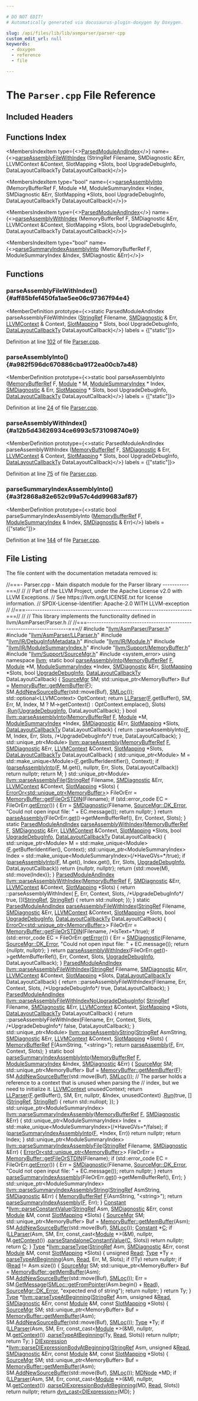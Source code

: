 ```yaml
---

# DO NOT EDIT!
# Automatically generated via docusaurus-plugin-doxygen by Doxygen.

slug: /api/files/lib/lib/asmparser/parser-cpp
custom_edit_url: null
keywords:
  - doxygen
  - reference
  - file

---
```





# The `Parser.cpp` File Reference

<DoxygenPage pluginConfig={pluginConfig}>



## Included Headers

<IncludesList>
<IncludesListItem
  filePath="llvm/AsmParser/Parser.h"
  permalink="/docs/api/files/include/include/llvm/include/llvm/asmparser/parser-h"
  isLocal="true" />
<IncludesListItem
  filePath="llvm/AsmParser/LLParser.h"
  permalink="/docs/api/files/include/include/llvm/include/llvm/asmparser/llparser-h"
  isLocal="true" />
<IncludesListItem
  filePath="llvm/IR/DebugInfoMetadata.h"
  permalink="/docs/api/files/include/include/llvm/include/llvm/ir/debuginfometadata-h"
  isLocal="true" />
<IncludesListItem
  filePath="llvm/IR/Module.h"
  permalink="/docs/api/files/include/include/llvm/include/llvm/ir/module-h"
  isLocal="true" />
<IncludesListItem
  filePath="llvm/IR/ModuleSummaryIndex.h"
  permalink="/docs/api/files/include/include/llvm/include/llvm/ir/modulesummaryindex-h"
  isLocal="true" />
<IncludesListItem
  filePath="llvm/Support/MemoryBuffer.h"
  permalink="/docs/api/files/include/include/llvm/include/llvm/support/memorybuffer-h"
  isLocal="true" />
<IncludesListItem
  filePath="llvm/Support/SourceMgr.h"
  permalink="/docs/api/files/include/include/llvm/include/llvm/support/sourcemgr-h"
  isLocal="true" />
<IncludesListItem
  filePath="system_error"
  permalink=""
  isLocal="false" />
</IncludesList>

## Functions Index

<MembersIndex>

<MembersIndexItem
  type={<><a href="/docs/api/structs/llvm/parsedmoduleandindex">ParsedModuleAndIndex</a></>}
  name={<><a href="#aff85bfef450fa1ae5ee06c97367f94e4">parseAssemblyFileWithIndex</a> (StringRef Filename, SMDiagnostic &amp;Err, LLVMContext &amp;Context, SlotMapping &#42;Slots, bool UpgradeDebugInfo, DataLayoutCallbackTy DataLayoutCallback)</>}>
</MembersIndexItem>

<MembersIndexItem
  type="bool"
  name={<><a href="#a982f596dc670886cba9172ea00cb7a48">parseAssemblyInto</a> (MemoryBufferRef F, Module &#42;M, ModuleSummaryIndex &#42;Index, SMDiagnostic &amp;Err, SlotMapping &#42;Slots, bool UpgradeDebugInfo, DataLayoutCallbackTy DataLayoutCallback)</>}>
</MembersIndexItem>

<MembersIndexItem
  type={<><a href="/docs/api/structs/llvm/parsedmoduleandindex">ParsedModuleAndIndex</a></>}
  name={<><a href="#a12b5d43626934ce6993c5731098740e9">parseAssemblyWithIndex</a> (MemoryBufferRef F, SMDiagnostic &amp;Err, LLVMContext &amp;Context, SlotMapping &#42;Slots, bool UpgradeDebugInfo, DataLayoutCallbackTy DataLayoutCallback)</>}>
</MembersIndexItem>

<MembersIndexItem
  type="bool"
  name={<><a href="#a3f2868a82e652c99a57c4dd99683af87">parseSummaryIndexAssemblyInto</a> (MemoryBufferRef F, ModuleSummaryIndex &amp;Index, SMDiagnostic &amp;Err)</>}>
</MembersIndexItem>

</MembersIndex>


<SectionDefinition>

## Functions

### parseAssemblyFileWithIndex() {#aff85bfef450fa1ae5ee06c97367f94e4}

<MemberDefinition
  prototype={<>static ParsedModuleAndIndex parseAssemblyFileWithIndex (<a href="/docs/api/classes/llvm/stringref">StringRef</a> Filename, <a href="/docs/api/classes/llvm/smdiagnostic">SMDiagnostic</a> &amp; Err, <a href="/docs/api/classes/llvm/llvmcontext">LLVMContext</a> &amp; Context, <a href="/docs/api/structs/llvm/slotmapping">SlotMapping</a> &#42; Slots, bool UpgradeDebugInfo, <a href="/docs/api/namespaces/llvm/#aa50ec5faa5aae091f99b0f840f58a379">DataLayoutCallbackTy</a> DataLayoutCallback)</>}
  labels = {["static"]}>

Definition at line <a href="#l00102">102</a> of file <a href="/docs/api/files/lib/lib/asmparser/parser-cpp">Parser.cpp</a>.
</MemberDefinition>

### parseAssemblyInto() {#a982f596dc670886cba9172ea00cb7a48}

<MemberDefinition
  prototype={<>static bool parseAssemblyInto (<a href="/docs/api/classes/llvm/memorybufferref">MemoryBufferRef</a> F, <a href="/docs/api/classes/llvm/module">Module</a> &#42; M, <a href="/docs/api/classes/llvm/modulesummaryindex">ModuleSummaryIndex</a> &#42; Index, <a href="/docs/api/classes/llvm/smdiagnostic">SMDiagnostic</a> &amp; Err, <a href="/docs/api/structs/llvm/slotmapping">SlotMapping</a> &#42; Slots, bool UpgradeDebugInfo, <a href="/docs/api/namespaces/llvm/#aa50ec5faa5aae091f99b0f840f58a379">DataLayoutCallbackTy</a> DataLayoutCallback)</>}
  labels = {["static"]}>

Definition at line <a href="#l00024">24</a> of file <a href="/docs/api/files/lib/lib/asmparser/parser-cpp">Parser.cpp</a>.
</MemberDefinition>

### parseAssemblyWithIndex() {#a12b5d43626934ce6993c5731098740e9}

<MemberDefinition
  prototype={<>static ParsedModuleAndIndex parseAssemblyWithIndex (<a href="/docs/api/classes/llvm/memorybufferref">MemoryBufferRef</a> F, <a href="/docs/api/classes/llvm/smdiagnostic">SMDiagnostic</a> &amp; Err, <a href="/docs/api/classes/llvm/llvmcontext">LLVMContext</a> &amp; Context, <a href="/docs/api/structs/llvm/slotmapping">SlotMapping</a> &#42; Slots, bool UpgradeDebugInfo, <a href="/docs/api/namespaces/llvm/#aa50ec5faa5aae091f99b0f840f58a379">DataLayoutCallbackTy</a> DataLayoutCallback)</>}
  labels = {["static"]}>

Definition at line <a href="#l00075">75</a> of file <a href="/docs/api/files/lib/lib/asmparser/parser-cpp">Parser.cpp</a>.
</MemberDefinition>

### parseSummaryIndexAssemblyInto() {#a3f2868a82e652c99a57c4dd99683af87}

<MemberDefinition
  prototype={<>static bool parseSummaryIndexAssemblyInto (<a href="/docs/api/classes/llvm/memorybufferref">MemoryBufferRef</a> F, <a href="/docs/api/classes/llvm/modulesummaryindex">ModuleSummaryIndex</a> &amp; Index, <a href="/docs/api/classes/llvm/smdiagnostic">SMDiagnostic</a> &amp; Err)</>}
  labels = {["static"]}>

Definition at line <a href="#l00144">144</a> of file <a href="/docs/api/files/lib/lib/asmparser/parser-cpp">Parser.cpp</a>.
</MemberDefinition>

</SectionDefinition>

## File Listing

The file content with the documentation metadata removed is:

<ProgramListing>

<Link id="l00001" /><CodeLine lineNumber="1"><Highlight kind="comment">//===- Parser.cpp - Main dispatch module for the Parser library -----------===//</Highlight><Highlight kind="normal"></Highlight></CodeLine>
<Link id="l00002" /><CodeLine lineNumber="2"><Highlight kind="normal"></Highlight><Highlight kind="comment">//</Highlight><Highlight kind="normal"></Highlight></CodeLine>
<Link id="l00003" /><CodeLine lineNumber="3"><Highlight kind="normal"></Highlight><Highlight kind="comment">// Part of the LLVM Project, under the Apache License v2.0 with LLVM Exceptions.</Highlight><Highlight kind="normal"></Highlight></CodeLine>
<Link id="l00004" /><CodeLine lineNumber="4"><Highlight kind="normal"></Highlight><Highlight kind="comment">// See https://llvm.org/LICENSE.txt for license information.</Highlight><Highlight kind="normal"></Highlight></CodeLine>
<Link id="l00005" /><CodeLine lineNumber="5"><Highlight kind="normal"></Highlight><Highlight kind="comment">// SPDX-License-Identifier: Apache-2.0 WITH LLVM-exception</Highlight><Highlight kind="normal"></Highlight></CodeLine>
<Link id="l00006" /><CodeLine lineNumber="6"><Highlight kind="normal"></Highlight><Highlight kind="comment">//</Highlight><Highlight kind="normal"></Highlight></CodeLine>
<Link id="l00007" /><CodeLine lineNumber="7"><Highlight kind="normal"></Highlight><Highlight kind="comment">//===----------------------------------------------------------------------===//</Highlight><Highlight kind="normal"></Highlight></CodeLine>
<Link id="l00008" /><CodeLine lineNumber="8"><Highlight kind="normal"></Highlight><Highlight kind="comment">//</Highlight><Highlight kind="normal"></Highlight></CodeLine>
<Link id="l00009" /><CodeLine lineNumber="9"><Highlight kind="normal"></Highlight><Highlight kind="comment">// This library implements the functionality defined in llvm/AsmParser/Parser.h</Highlight><Highlight kind="normal"></Highlight></CodeLine>
<Link id="l00010" /><CodeLine lineNumber="10"><Highlight kind="normal"></Highlight><Highlight kind="comment">//</Highlight><Highlight kind="normal"></Highlight></CodeLine>
<Link id="l00011" /><CodeLine lineNumber="11"><Highlight kind="normal"></Highlight><Highlight kind="comment">//===----------------------------------------------------------------------===//</Highlight><Highlight kind="normal"></Highlight></CodeLine>
<Link id="l00012" /><CodeLine lineNumber="12"><Highlight kind="normal"></Highlight></CodeLine>
<Link id="l00013" /><CodeLine lineNumber="13"><Highlight kind="normal"></Highlight><Highlight kind="preprocessor">#include &quot;<a href="/docs/api/files/include/include/llvm/include/llvm/asmparser/parser-h">llvm/AsmParser/Parser.h</a>&quot;</Highlight><Highlight kind="normal"></Highlight></CodeLine>
<Link id="l00014" /><CodeLine lineNumber="14"><Highlight kind="normal"></Highlight><Highlight kind="preprocessor">#include &quot;<a href="/docs/api/files/include/include/llvm/include/llvm/asmparser/llparser-h">llvm/AsmParser/LLParser.h</a>&quot;</Highlight><Highlight kind="normal"></Highlight></CodeLine>
<Link id="l00015" /><CodeLine lineNumber="15"><Highlight kind="normal"></Highlight><Highlight kind="preprocessor">#include &quot;<a href="/docs/api/files/include/include/llvm/include/llvm/ir/debuginfometadata-h">llvm/IR/DebugInfoMetadata.h</a>&quot;</Highlight><Highlight kind="normal"></Highlight></CodeLine>
<Link id="l00016" /><CodeLine lineNumber="16"><Highlight kind="normal"></Highlight><Highlight kind="preprocessor">#include &quot;<a href="/docs/api/files/include/include/llvm/include/llvm/ir/module-h">llvm/IR/Module.h</a>&quot;</Highlight><Highlight kind="normal"></Highlight></CodeLine>
<Link id="l00017" /><CodeLine lineNumber="17"><Highlight kind="normal"></Highlight><Highlight kind="preprocessor">#include &quot;<a href="/docs/api/files/include/include/llvm/include/llvm/ir/modulesummaryindex-h">llvm/IR/ModuleSummaryIndex.h</a>&quot;</Highlight><Highlight kind="normal"></Highlight></CodeLine>
<Link id="l00018" /><CodeLine lineNumber="18"><Highlight kind="normal"></Highlight><Highlight kind="preprocessor">#include &quot;<a href="/docs/api/files/include/include/llvm/include/llvm/support/memorybuffer-h">llvm/Support/MemoryBuffer.h</a>&quot;</Highlight><Highlight kind="normal"></Highlight></CodeLine>
<Link id="l00019" /><CodeLine lineNumber="19"><Highlight kind="normal"></Highlight><Highlight kind="preprocessor">#include &quot;<a href="/docs/api/files/include/include/llvm/include/llvm/support/sourcemgr-h">llvm/Support/SourceMgr.h</a>&quot;</Highlight><Highlight kind="normal"></Highlight></CodeLine>
<Link id="l00020" /><CodeLine lineNumber="20"><Highlight kind="normal"></Highlight><Highlight kind="preprocessor">#include &lt;system&#95;error&gt;</Highlight><Highlight kind="normal"></Highlight></CodeLine>
<Link id="l00021" /><CodeLine lineNumber="21"><Highlight kind="normal"></Highlight></CodeLine>
<Link id="l00022" /><CodeLine lineNumber="22"><Highlight kind="normal"></Highlight><Highlight kind="keyword">using namespace </Highlight><Highlight kind="normal"><a href="/docs/api/namespaces/llvm">llvm</a>;</Highlight></CodeLine>
<Link id="l00023" /><CodeLine lineNumber="23"><Highlight kind="normal"></Highlight></CodeLine>
<Link id="l00024" /><CodeLine lineNumber="24" lineLink="#a982f596dc670886cba9172ea00cb7a48"><Highlight kind="normal"></Highlight><Highlight kind="keyword">static</Highlight><Highlight kind="normal"> </Highlight><Highlight kind="keywordtype">bool</Highlight><Highlight kind="normal"> <a href="/docs/api/namespaces/llvm/#ab372f737009f5f2e40d28dbc9066313e">parseAssemblyInto</a>(<a href="/docs/api/classes/llvm/memorybufferref">MemoryBufferRef</a> <a href="/docs/api/files/lib/lib/support/md5-cpp/#a96d73bbd7af15cb1fc38c3f4a3bd82e9">F</a>, <a href="/docs/api/classes/llvm/module">Module</a> &#42;M,</Highlight></CodeLine>
<Link id="l00025" /><CodeLine lineNumber="25"><Highlight kind="normal">                              <a href="/docs/api/classes/llvm/modulesummaryindex">ModuleSummaryIndex</a> &#42;Index, <a href="/docs/api/classes/llvm/smdiagnostic">SMDiagnostic</a> &amp;Err,</Highlight></CodeLine>
<Link id="l00026" /><CodeLine lineNumber="26"><Highlight kind="normal">                              <a href="/docs/api/structs/llvm/slotmapping">SlotMapping</a> &#42;Slots, </Highlight><Highlight kind="keywordtype">bool</Highlight><Highlight kind="normal"> <a href="/docs/api/namespaces/llvm/#ad3c29183c5faa7f5a352807af8aca268">UpgradeDebugInfo</a>,</Highlight></CodeLine>
<Link id="l00027" /><CodeLine lineNumber="27"><Highlight kind="normal">                              <a href="/docs/api/namespaces/llvm/#aa50ec5faa5aae091f99b0f840f58a379">DataLayoutCallbackTy</a> DataLayoutCallback) &#123;</Highlight></CodeLine>
<Link id="l00028" /><CodeLine lineNumber="28"><Highlight kind="normal">  <a href="/docs/api/classes/llvm/sourcemgr">SourceMgr</a> SM;</Highlight></CodeLine>
<Link id="l00029" /><CodeLine lineNumber="29"><Highlight kind="normal">  std::unique&#95;ptr&lt;MemoryBuffer&gt; Buf = <a href="/docs/api/classes/llvm/memorybuffer/#a0f68098734d6d3b451aacf5b38a67131">MemoryBuffer::getMemBuffer</a>(<a href="/docs/api/files/lib/lib/support/md5-cpp/#a96d73bbd7af15cb1fc38c3f4a3bd82e9">F</a>);</Highlight></CodeLine>
<Link id="l00030" /><CodeLine lineNumber="30"><Highlight kind="normal">  SM.<a href="/docs/api/classes/llvm/sourcemgr/#afe70aa1105a855036bdeb6426cac27db">AddNewSourceBuffer</a>(std::move(Buf), <a href="/docs/api/classes/llvm/smloc">SMLoc</a>());</Highlight></CodeLine>
<Link id="l00031" /><CodeLine lineNumber="31"><Highlight kind="normal"></Highlight></CodeLine>
<Link id="l00032" /><CodeLine lineNumber="32"><Highlight kind="normal">  std::optional&lt;LLVMContext&gt; OptContext;</Highlight></CodeLine>
<Link id="l00033" /><CodeLine lineNumber="33"><Highlight kind="normal">  </Highlight><Highlight kind="keywordflow">return</Highlight><Highlight kind="normal"> <a href="/docs/api/classes/llvm/llparser">LLParser</a>(<a href="/docs/api/files/lib/lib/support/md5-cpp/#a96d73bbd7af15cb1fc38c3f4a3bd82e9">F</a>.getBuffer(), SM, Err, M, Index,</Highlight></CodeLine>
<Link id="l00034" /><CodeLine lineNumber="34"><Highlight kind="normal">                  M ? M-&gt;getContext() : OptContext.emplace(), Slots)</Highlight></CodeLine>
<Link id="l00035" /><CodeLine lineNumber="35"><Highlight kind="normal">      .<a href="/docs/api/classes/llvm/llparser/#aeabb9a69009bc6019e909b931db71937">Run</a>(<a href="/docs/api/namespaces/llvm/#ad3c29183c5faa7f5a352807af8aca268">UpgradeDebugInfo</a>, DataLayoutCallback);</Highlight></CodeLine>
<Link id="l00036" /><CodeLine lineNumber="36"><Highlight kind="normal">&#125;</Highlight></CodeLine>
<Link id="l00037" /><CodeLine lineNumber="37"><Highlight kind="normal"></Highlight></CodeLine>
<Link id="l00038" /><CodeLine lineNumber="38" lineLink="/docs/api/namespaces/llvm/#ab372f737009f5f2e40d28dbc9066313e"><Highlight kind="normal"></Highlight><Highlight kind="keywordtype">bool</Highlight><Highlight kind="normal"> <a href="/docs/api/namespaces/llvm/#ab372f737009f5f2e40d28dbc9066313e">llvm::parseAssemblyInto</a>(<a href="/docs/api/classes/llvm/memorybufferref">MemoryBufferRef</a> <a href="/docs/api/files/lib/lib/support/md5-cpp/#a96d73bbd7af15cb1fc38c3f4a3bd82e9">F</a>, <a href="/docs/api/classes/llvm/module">Module</a> &#42;M,</Highlight></CodeLine>
<Link id="l00039" /><CodeLine lineNumber="39"><Highlight kind="normal">                             <a href="/docs/api/classes/llvm/modulesummaryindex">ModuleSummaryIndex</a> &#42;Index, <a href="/docs/api/classes/llvm/smdiagnostic">SMDiagnostic</a> &amp;Err,</Highlight></CodeLine>
<Link id="l00040" /><CodeLine lineNumber="40"><Highlight kind="normal">                             <a href="/docs/api/structs/llvm/slotmapping">SlotMapping</a> &#42;Slots,</Highlight></CodeLine>
<Link id="l00041" /><CodeLine lineNumber="41"><Highlight kind="normal">                             <a href="/docs/api/namespaces/llvm/#aa50ec5faa5aae091f99b0f840f58a379">DataLayoutCallbackTy</a> DataLayoutCallback) &#123;</Highlight></CodeLine>
<Link id="l00042" /><CodeLine lineNumber="42"><Highlight kind="normal">  return ::parseAssemblyInto(<a href="/docs/api/files/lib/lib/support/md5-cpp/#a96d73bbd7af15cb1fc38c3f4a3bd82e9">F</a>, M, Index, Err, Slots,</Highlight></CodeLine>
<Link id="l00043" /><CodeLine lineNumber="43"><Highlight kind="normal">                             </Highlight><Highlight kind="comment">/&#42;UpgradeDebugInfo&#42;/</Highlight><Highlight kind="normal"> </Highlight><Highlight kind="keyword">true</Highlight><Highlight kind="normal">, DataLayoutCallback);</Highlight></CodeLine>
<Link id="l00044" /><CodeLine lineNumber="44"><Highlight kind="normal">&#125;</Highlight></CodeLine>
<Link id="l00045" /><CodeLine lineNumber="45"><Highlight kind="normal"></Highlight></CodeLine>
<Link id="l00046" /><CodeLine lineNumber="46"><Highlight kind="normal">std::unique&#95;ptr&lt;Module&gt;</Highlight></CodeLine>
<Link id="l00047" /><CodeLine lineNumber="47" lineLink="/docs/api/namespaces/llvm/#aacd73143fc1dac7545bf6cfc42ffe112"><Highlight kind="normal"><a href="/docs/api/namespaces/llvm/#aacd73143fc1dac7545bf6cfc42ffe112">llvm::parseAssembly</a>(<a href="/docs/api/classes/llvm/memorybufferref">MemoryBufferRef</a> <a href="/docs/api/files/lib/lib/support/md5-cpp/#a96d73bbd7af15cb1fc38c3f4a3bd82e9">F</a>, <a href="/docs/api/classes/llvm/smdiagnostic">SMDiagnostic</a> &amp;Err, <a href="/docs/api/classes/llvm/llvmcontext">LLVMContext</a> &amp;Context,</Highlight></CodeLine>
<Link id="l00048" /><CodeLine lineNumber="48"><Highlight kind="normal">                    <a href="/docs/api/structs/llvm/slotmapping">SlotMapping</a> &#42;Slots,</Highlight></CodeLine>
<Link id="l00049" /><CodeLine lineNumber="49"><Highlight kind="normal">                    <a href="/docs/api/namespaces/llvm/#aa50ec5faa5aae091f99b0f840f58a379">DataLayoutCallbackTy</a> DataLayoutCallback) &#123;</Highlight></CodeLine>
<Link id="l00050" /><CodeLine lineNumber="50"><Highlight kind="normal">  std::unique&#95;ptr&lt;Module&gt; M =</Highlight></CodeLine>
<Link id="l00051" /><CodeLine lineNumber="51"><Highlight kind="normal">      std::make&#95;unique&lt;Module&gt;(<a href="/docs/api/files/lib/lib/support/md5-cpp/#a96d73bbd7af15cb1fc38c3f4a3bd82e9">F</a>.getBufferIdentifier(), Context);</Highlight></CodeLine>
<Link id="l00052" /><CodeLine lineNumber="52"><Highlight kind="normal"></Highlight></CodeLine>
<Link id="l00053" /><CodeLine lineNumber="53"><Highlight kind="normal">  </Highlight><Highlight kind="keywordflow">if</Highlight><Highlight kind="normal"> (<a href="/docs/api/namespaces/llvm/#ab372f737009f5f2e40d28dbc9066313e">parseAssemblyInto</a>(<a href="/docs/api/files/lib/lib/support/md5-cpp/#a96d73bbd7af15cb1fc38c3f4a3bd82e9">F</a>, M.get(), </Highlight><Highlight kind="keyword">nullptr</Highlight><Highlight kind="normal">, Err, Slots, DataLayoutCallback))</Highlight></CodeLine>
<Link id="l00054" /><CodeLine lineNumber="54"><Highlight kind="normal">    </Highlight><Highlight kind="keywordflow">return</Highlight><Highlight kind="normal"> </Highlight><Highlight kind="keyword">nullptr</Highlight><Highlight kind="normal">;</Highlight></CodeLine>
<Link id="l00055" /><CodeLine lineNumber="55"><Highlight kind="normal"></Highlight></CodeLine>
<Link id="l00056" /><CodeLine lineNumber="56"><Highlight kind="normal">  </Highlight><Highlight kind="keywordflow">return</Highlight><Highlight kind="normal"> M;</Highlight></CodeLine>
<Link id="l00057" /><CodeLine lineNumber="57"><Highlight kind="normal">&#125;</Highlight></CodeLine>
<Link id="l00058" /><CodeLine lineNumber="58"><Highlight kind="normal"></Highlight></CodeLine>
<Link id="l00059" /><CodeLine lineNumber="59" lineLink="/docs/api/namespaces/llvm/#ab9a2a0bea39c1731326a7e3504cba4da"><Highlight kind="normal">std::unique&#95;ptr&lt;Module&gt; <a href="/docs/api/namespaces/llvm/#ab9a2a0bea39c1731326a7e3504cba4da">llvm::parseAssemblyFile</a>(<a href="/docs/api/classes/llvm/stringref">StringRef</a> Filename,</Highlight></CodeLine>
<Link id="l00060" /><CodeLine lineNumber="60"><Highlight kind="normal">                                                <a href="/docs/api/classes/llvm/smdiagnostic">SMDiagnostic</a> &amp;Err,</Highlight></CodeLine>
<Link id="l00061" /><CodeLine lineNumber="61"><Highlight kind="normal">                                                <a href="/docs/api/classes/llvm/llvmcontext">LLVMContext</a> &amp;Context,</Highlight></CodeLine>
<Link id="l00062" /><CodeLine lineNumber="62"><Highlight kind="normal">                                                <a href="/docs/api/structs/llvm/slotmapping">SlotMapping</a> &#42;Slots) &#123;</Highlight></CodeLine>
<Link id="l00063" /><CodeLine lineNumber="63"><Highlight kind="normal">  <a href="/docs/api/classes/llvm/erroror">ErrorOr&lt;std::unique&#95;ptr&lt;MemoryBuffer&gt;</a>&gt; FileOrErr =</Highlight></CodeLine>
<Link id="l00064" /><CodeLine lineNumber="64"><Highlight kind="normal">      <a href="/docs/api/classes/llvm/memorybuffer/#a9c54e2428ad0163441789c281ca42ee4">MemoryBuffer::getFileOrSTDIN</a>(Filename);</Highlight></CodeLine>
<Link id="l00065" /><CodeLine lineNumber="65"><Highlight kind="normal">  </Highlight><Highlight kind="keywordflow">if</Highlight><Highlight kind="normal"> (std::error&#95;code EC = FileOrErr.<a href="/docs/api/classes/llvm/erroror/#a8300c72908f1845c931951ed4b2a2375">getError</a>()) &#123;</Highlight></CodeLine>
<Link id="l00066" /><CodeLine lineNumber="66"><Highlight kind="normal">    Err = <a href="/docs/api/classes/llvm/smdiagnostic">SMDiagnostic</a>(Filename, <a href="/docs/api/classes/llvm/sourcemgr/#a346262ff27e71aff626fe6548ef8a777adaf658d40b0b4eb15c0350864c87c2b8">SourceMgr::DK&#95;Error</a>,</Highlight></CodeLine>
<Link id="l00067" /><CodeLine lineNumber="67"><Highlight kind="normal">                       </Highlight><Highlight kind="stringliteral">&quot;Could not open input file: &quot;</Highlight><Highlight kind="normal"> + EC.message());</Highlight></CodeLine>
<Link id="l00068" /><CodeLine lineNumber="68"><Highlight kind="normal">    </Highlight><Highlight kind="keywordflow">return</Highlight><Highlight kind="normal"> </Highlight><Highlight kind="keyword">nullptr</Highlight><Highlight kind="normal">;</Highlight></CodeLine>
<Link id="l00069" /><CodeLine lineNumber="69"><Highlight kind="normal">  &#125;</Highlight></CodeLine>
<Link id="l00070" /><CodeLine lineNumber="70"><Highlight kind="normal"></Highlight></CodeLine>
<Link id="l00071" /><CodeLine lineNumber="71"><Highlight kind="normal">  </Highlight><Highlight kind="keywordflow">return</Highlight><Highlight kind="normal"> <a href="/docs/api/namespaces/llvm/#aacd73143fc1dac7545bf6cfc42ffe112">parseAssembly</a>(FileOrErr.<a href="/docs/api/classes/llvm/erroror/#a7903f14c3b4fb5b4f9f9fa8b4ee0b4eb">get</a>()-&gt;getMemBufferRef(), Err, Context, Slots);</Highlight></CodeLine>
<Link id="l00072" /><CodeLine lineNumber="72"><Highlight kind="normal">&#125;</Highlight></CodeLine>
<Link id="l00073" /><CodeLine lineNumber="73"><Highlight kind="normal"></Highlight></CodeLine>
<Link id="l00074" /><CodeLine lineNumber="74"><Highlight kind="normal"></Highlight><Highlight kind="keyword">static</Highlight><Highlight kind="normal"> <a href="/docs/api/structs/llvm/parsedmoduleandindex">ParsedModuleAndIndex</a></Highlight></CodeLine>
<Link id="l00075" /><CodeLine lineNumber="75" lineLink="#a12b5d43626934ce6993c5731098740e9"><Highlight kind="normal"><a href="/docs/api/namespaces/llvm/#ab1041a5a70dd1b5246ecb39f46a70a2f">parseAssemblyWithIndex</a>(<a href="/docs/api/classes/llvm/memorybufferref">MemoryBufferRef</a> <a href="/docs/api/files/lib/lib/support/md5-cpp/#a96d73bbd7af15cb1fc38c3f4a3bd82e9">F</a>, <a href="/docs/api/classes/llvm/smdiagnostic">SMDiagnostic</a> &amp;Err,</Highlight></CodeLine>
<Link id="l00076" /><CodeLine lineNumber="76"><Highlight kind="normal">                       <a href="/docs/api/classes/llvm/llvmcontext">LLVMContext</a> &amp;Context, <a href="/docs/api/structs/llvm/slotmapping">SlotMapping</a> &#42;Slots,</Highlight></CodeLine>
<Link id="l00077" /><CodeLine lineNumber="77"><Highlight kind="normal">                       </Highlight><Highlight kind="keywordtype">bool</Highlight><Highlight kind="normal"> <a href="/docs/api/namespaces/llvm/#ad3c29183c5faa7f5a352807af8aca268">UpgradeDebugInfo</a>,</Highlight></CodeLine>
<Link id="l00078" /><CodeLine lineNumber="78"><Highlight kind="normal">                       <a href="/docs/api/namespaces/llvm/#aa50ec5faa5aae091f99b0f840f58a379">DataLayoutCallbackTy</a> DataLayoutCallback) &#123;</Highlight></CodeLine>
<Link id="l00079" /><CodeLine lineNumber="79"><Highlight kind="normal">  std::unique&#95;ptr&lt;Module&gt; M =</Highlight></CodeLine>
<Link id="l00080" /><CodeLine lineNumber="80"><Highlight kind="normal">      std::make&#95;unique&lt;Module&gt;(<a href="/docs/api/files/lib/lib/support/md5-cpp/#a96d73bbd7af15cb1fc38c3f4a3bd82e9">F</a>.getBufferIdentifier(), Context);</Highlight></CodeLine>
<Link id="l00081" /><CodeLine lineNumber="81"><Highlight kind="normal">  std::unique&#95;ptr&lt;ModuleSummaryIndex&gt; Index =</Highlight></CodeLine>
<Link id="l00082" /><CodeLine lineNumber="82"><Highlight kind="normal">      std::make&#95;unique&lt;ModuleSummaryIndex&gt;(</Highlight><Highlight kind="comment">/&#42;HaveGVs=&#42;/</Highlight><Highlight kind="keyword">true</Highlight><Highlight kind="normal">);</Highlight></CodeLine>
<Link id="l00083" /><CodeLine lineNumber="83"><Highlight kind="normal"></Highlight></CodeLine>
<Link id="l00084" /><CodeLine lineNumber="84"><Highlight kind="normal">  </Highlight><Highlight kind="keywordflow">if</Highlight><Highlight kind="normal"> (<a href="/docs/api/namespaces/llvm/#ab372f737009f5f2e40d28dbc9066313e">parseAssemblyInto</a>(<a href="/docs/api/files/lib/lib/support/md5-cpp/#a96d73bbd7af15cb1fc38c3f4a3bd82e9">F</a>, M.get(), Index.get(), Err, Slots, <a href="/docs/api/namespaces/llvm/#ad3c29183c5faa7f5a352807af8aca268">UpgradeDebugInfo</a>,</Highlight></CodeLine>
<Link id="l00085" /><CodeLine lineNumber="85"><Highlight kind="normal">                        DataLayoutCallback))</Highlight></CodeLine>
<Link id="l00086" /><CodeLine lineNumber="86"><Highlight kind="normal">    </Highlight><Highlight kind="keywordflow">return</Highlight><Highlight kind="normal"> &#123;</Highlight><Highlight kind="keyword">nullptr</Highlight><Highlight kind="normal">, </Highlight><Highlight kind="keyword">nullptr</Highlight><Highlight kind="normal">&#125;;</Highlight></CodeLine>
<Link id="l00087" /><CodeLine lineNumber="87"><Highlight kind="normal"></Highlight></CodeLine>
<Link id="l00088" /><CodeLine lineNumber="88"><Highlight kind="normal">  </Highlight><Highlight kind="keywordflow">return</Highlight><Highlight kind="normal"> &#123;std::move(M), std::move(Index)&#125;;</Highlight></CodeLine>
<Link id="l00089" /><CodeLine lineNumber="89"><Highlight kind="normal">&#125;</Highlight></CodeLine>
<Link id="l00090" /><CodeLine lineNumber="90"><Highlight kind="normal"></Highlight></CodeLine>
<Link id="l00091" /><CodeLine lineNumber="91" lineLink="/docs/api/namespaces/llvm/#ab1041a5a70dd1b5246ecb39f46a70a2f"><Highlight kind="normal"><a href="/docs/api/structs/llvm/parsedmoduleandindex">ParsedModuleAndIndex</a> <a href="/docs/api/namespaces/llvm/#ab1041a5a70dd1b5246ecb39f46a70a2f">llvm::parseAssemblyWithIndex</a>(<a href="/docs/api/classes/llvm/memorybufferref">MemoryBufferRef</a> <a href="/docs/api/files/lib/lib/support/md5-cpp/#a96d73bbd7af15cb1fc38c3f4a3bd82e9">F</a>,</Highlight></CodeLine>
<Link id="l00092" /><CodeLine lineNumber="92"><Highlight kind="normal">                                                  <a href="/docs/api/classes/llvm/smdiagnostic">SMDiagnostic</a> &amp;Err,</Highlight></CodeLine>
<Link id="l00093" /><CodeLine lineNumber="93"><Highlight kind="normal">                                                  <a href="/docs/api/classes/llvm/llvmcontext">LLVMContext</a> &amp;Context,</Highlight></CodeLine>
<Link id="l00094" /><CodeLine lineNumber="94"><Highlight kind="normal">                                                  <a href="/docs/api/structs/llvm/slotmapping">SlotMapping</a> &#42;Slots) &#123;</Highlight></CodeLine>
<Link id="l00095" /><CodeLine lineNumber="95"><Highlight kind="normal">  return ::parseAssemblyWithIndex(</Highlight></CodeLine>
<Link id="l00096" /><CodeLine lineNumber="96"><Highlight kind="normal">      <a href="/docs/api/files/lib/lib/support/md5-cpp/#a96d73bbd7af15cb1fc38c3f4a3bd82e9">F</a>, Err, Context, Slots,</Highlight></CodeLine>
<Link id="l00097" /><CodeLine lineNumber="97"><Highlight kind="normal">      </Highlight><Highlight kind="comment">/&#42;UpgradeDebugInfo&#42;/</Highlight><Highlight kind="normal"> </Highlight><Highlight kind="keyword">true</Highlight><Highlight kind="normal">,</Highlight></CodeLine>
<Link id="l00098" /><CodeLine lineNumber="98"><Highlight kind="normal">      &#91;&#93;(<a href="/docs/api/classes/llvm/stringref">StringRef</a>, <a href="/docs/api/classes/llvm/stringref">StringRef</a>) &#123; </Highlight><Highlight kind="keywordflow">return</Highlight><Highlight kind="normal"> std::nullopt; &#125;);</Highlight></CodeLine>
<Link id="l00099" /><CodeLine lineNumber="99"><Highlight kind="normal">&#125;</Highlight></CodeLine>
<Link id="l00100" /><CodeLine lineNumber="100"><Highlight kind="normal"></Highlight></CodeLine>
<Link id="l00101" /><CodeLine lineNumber="101"><Highlight kind="normal"></Highlight><Highlight kind="keyword">static</Highlight><Highlight kind="normal"> <a href="/docs/api/structs/llvm/parsedmoduleandindex">ParsedModuleAndIndex</a></Highlight></CodeLine>
<Link id="l00102" /><CodeLine lineNumber="102" lineLink="#aff85bfef450fa1ae5ee06c97367f94e4"><Highlight kind="normal"><a href="/docs/api/namespaces/llvm/#af25a236164a597a9e9ceb43a4f5cfd1b">parseAssemblyFileWithIndex</a>(<a href="/docs/api/classes/llvm/stringref">StringRef</a> Filename, <a href="/docs/api/classes/llvm/smdiagnostic">SMDiagnostic</a> &amp;Err,</Highlight></CodeLine>
<Link id="l00103" /><CodeLine lineNumber="103"><Highlight kind="normal">                           <a href="/docs/api/classes/llvm/llvmcontext">LLVMContext</a> &amp;Context, <a href="/docs/api/structs/llvm/slotmapping">SlotMapping</a> &#42;Slots,</Highlight></CodeLine>
<Link id="l00104" /><CodeLine lineNumber="104"><Highlight kind="normal">                           </Highlight><Highlight kind="keywordtype">bool</Highlight><Highlight kind="normal"> <a href="/docs/api/namespaces/llvm/#ad3c29183c5faa7f5a352807af8aca268">UpgradeDebugInfo</a>,</Highlight></CodeLine>
<Link id="l00105" /><CodeLine lineNumber="105"><Highlight kind="normal">                           <a href="/docs/api/namespaces/llvm/#aa50ec5faa5aae091f99b0f840f58a379">DataLayoutCallbackTy</a> DataLayoutCallback) &#123;</Highlight></CodeLine>
<Link id="l00106" /><CodeLine lineNumber="106"><Highlight kind="normal">  <a href="/docs/api/classes/llvm/erroror">ErrorOr&lt;std::unique&#95;ptr&lt;MemoryBuffer&gt;</a>&gt; FileOrErr =</Highlight></CodeLine>
<Link id="l00107" /><CodeLine lineNumber="107"><Highlight kind="normal">      <a href="/docs/api/classes/llvm/memorybuffer/#a9c54e2428ad0163441789c281ca42ee4">MemoryBuffer::getFileOrSTDIN</a>(Filename, </Highlight><Highlight kind="comment">/&#42;IsText=&#42;/</Highlight><Highlight kind="keyword">true</Highlight><Highlight kind="normal">);</Highlight></CodeLine>
<Link id="l00108" /><CodeLine lineNumber="108"><Highlight kind="normal">  </Highlight><Highlight kind="keywordflow">if</Highlight><Highlight kind="normal"> (std::error&#95;code EC = FileOrErr.<a href="/docs/api/classes/llvm/erroror/#a8300c72908f1845c931951ed4b2a2375">getError</a>()) &#123;</Highlight></CodeLine>
<Link id="l00109" /><CodeLine lineNumber="109"><Highlight kind="normal">    Err = <a href="/docs/api/classes/llvm/smdiagnostic">SMDiagnostic</a>(Filename, <a href="/docs/api/classes/llvm/sourcemgr/#a346262ff27e71aff626fe6548ef8a777adaf658d40b0b4eb15c0350864c87c2b8">SourceMgr::DK&#95;Error</a>,</Highlight></CodeLine>
<Link id="l00110" /><CodeLine lineNumber="110"><Highlight kind="normal">                       </Highlight><Highlight kind="stringliteral">&quot;Could not open input file: &quot;</Highlight><Highlight kind="normal"> + EC.message());</Highlight></CodeLine>
<Link id="l00111" /><CodeLine lineNumber="111"><Highlight kind="normal">    </Highlight><Highlight kind="keywordflow">return</Highlight><Highlight kind="normal"> &#123;</Highlight><Highlight kind="keyword">nullptr</Highlight><Highlight kind="normal">, </Highlight><Highlight kind="keyword">nullptr</Highlight><Highlight kind="normal">&#125;;</Highlight></CodeLine>
<Link id="l00112" /><CodeLine lineNumber="112"><Highlight kind="normal">  &#125;</Highlight></CodeLine>
<Link id="l00113" /><CodeLine lineNumber="113"><Highlight kind="normal"></Highlight></CodeLine>
<Link id="l00114" /><CodeLine lineNumber="114"><Highlight kind="normal">  </Highlight><Highlight kind="keywordflow">return</Highlight><Highlight kind="normal"> <a href="/docs/api/namespaces/llvm/#ab1041a5a70dd1b5246ecb39f46a70a2f">parseAssemblyWithIndex</a>(FileOrErr.<a href="/docs/api/classes/llvm/erroror/#a7903f14c3b4fb5b4f9f9fa8b4ee0b4eb">get</a>()-&gt;getMemBufferRef(), Err,</Highlight></CodeLine>
<Link id="l00115" /><CodeLine lineNumber="115"><Highlight kind="normal">                                Context, Slots, <a href="/docs/api/namespaces/llvm/#ad3c29183c5faa7f5a352807af8aca268">UpgradeDebugInfo</a>,</Highlight></CodeLine>
<Link id="l00116" /><CodeLine lineNumber="116"><Highlight kind="normal">                                DataLayoutCallback);</Highlight></CodeLine>
<Link id="l00117" /><CodeLine lineNumber="117"><Highlight kind="normal">&#125;</Highlight></CodeLine>
<Link id="l00118" /><CodeLine lineNumber="118"><Highlight kind="normal"></Highlight></CodeLine>
<Link id="l00119" /><CodeLine lineNumber="119"><Highlight kind="normal"><a href="/docs/api/structs/llvm/parsedmoduleandindex">ParsedModuleAndIndex</a></Highlight></CodeLine>
<Link id="l00120" /><CodeLine lineNumber="120" lineLink="/docs/api/namespaces/llvm/#af25a236164a597a9e9ceb43a4f5cfd1b"><Highlight kind="normal"><a href="/docs/api/namespaces/llvm/#af25a236164a597a9e9ceb43a4f5cfd1b">llvm::parseAssemblyFileWithIndex</a>(<a href="/docs/api/classes/llvm/stringref">StringRef</a> Filename, <a href="/docs/api/classes/llvm/smdiagnostic">SMDiagnostic</a> &amp;Err,</Highlight></CodeLine>
<Link id="l00121" /><CodeLine lineNumber="121"><Highlight kind="normal">                                 <a href="/docs/api/classes/llvm/llvmcontext">LLVMContext</a> &amp;Context, <a href="/docs/api/structs/llvm/slotmapping">SlotMapping</a> &#42;Slots,</Highlight></CodeLine>
<Link id="l00122" /><CodeLine lineNumber="122"><Highlight kind="normal">                                 <a href="/docs/api/namespaces/llvm/#aa50ec5faa5aae091f99b0f840f58a379">DataLayoutCallbackTy</a> DataLayoutCallback) &#123;</Highlight></CodeLine>
<Link id="l00123" /><CodeLine lineNumber="123"><Highlight kind="normal">  return ::parseAssemblyFileWithIndex(Filename, Err, Context, Slots,</Highlight></CodeLine>
<Link id="l00124" /><CodeLine lineNumber="124"><Highlight kind="normal">                                      </Highlight><Highlight kind="comment">/&#42;UpgradeDebugInfo&#42;/</Highlight><Highlight kind="normal"> </Highlight><Highlight kind="keyword">true</Highlight><Highlight kind="normal">,</Highlight></CodeLine>
<Link id="l00125" /><CodeLine lineNumber="125"><Highlight kind="normal">                                      DataLayoutCallback);</Highlight></CodeLine>
<Link id="l00126" /><CodeLine lineNumber="126"><Highlight kind="normal">&#125;</Highlight></CodeLine>
<Link id="l00127" /><CodeLine lineNumber="127"><Highlight kind="normal"></Highlight></CodeLine>
<Link id="l00128" /><CodeLine lineNumber="128" lineLink="/docs/api/namespaces/llvm/#a75d2ae4c1e49335253a2569d4dcd98ec"><Highlight kind="normal"><a href="/docs/api/structs/llvm/parsedmoduleandindex">ParsedModuleAndIndex</a> <a href="/docs/api/namespaces/llvm/#a75d2ae4c1e49335253a2569d4dcd98ec">llvm::parseAssemblyFileWithIndexNoUpgradeDebugInfo</a>(</Highlight></CodeLine>
<Link id="l00129" /><CodeLine lineNumber="129"><Highlight kind="normal">    <a href="/docs/api/classes/llvm/stringref">StringRef</a> Filename, <a href="/docs/api/classes/llvm/smdiagnostic">SMDiagnostic</a> &amp;Err, <a href="/docs/api/classes/llvm/llvmcontext">LLVMContext</a> &amp;Context,</Highlight></CodeLine>
<Link id="l00130" /><CodeLine lineNumber="130"><Highlight kind="normal">    <a href="/docs/api/structs/llvm/slotmapping">SlotMapping</a> &#42;Slots, <a href="/docs/api/namespaces/llvm/#aa50ec5faa5aae091f99b0f840f58a379">DataLayoutCallbackTy</a> DataLayoutCallback) &#123;</Highlight></CodeLine>
<Link id="l00131" /><CodeLine lineNumber="131"><Highlight kind="normal">  return ::parseAssemblyFileWithIndex(Filename, Err, Context, Slots,</Highlight></CodeLine>
<Link id="l00132" /><CodeLine lineNumber="132"><Highlight kind="normal">                                      </Highlight><Highlight kind="comment">/&#42;UpgradeDebugInfo&#42;/</Highlight><Highlight kind="normal"> </Highlight><Highlight kind="keyword">false</Highlight><Highlight kind="normal">,</Highlight></CodeLine>
<Link id="l00133" /><CodeLine lineNumber="133"><Highlight kind="normal">                                      DataLayoutCallback);</Highlight></CodeLine>
<Link id="l00134" /><CodeLine lineNumber="134"><Highlight kind="normal">&#125;</Highlight></CodeLine>
<Link id="l00135" /><CodeLine lineNumber="135"><Highlight kind="normal"></Highlight></CodeLine>
<Link id="l00136" /><CodeLine lineNumber="136" lineLink="/docs/api/namespaces/llvm/#a3530097f4163a76e874c50ef0b9b99d1"><Highlight kind="normal">std::unique&#95;ptr&lt;Module&gt; <a href="/docs/api/namespaces/llvm/#a3530097f4163a76e874c50ef0b9b99d1">llvm::parseAssemblyString</a>(<a href="/docs/api/classes/llvm/stringref">StringRef</a> AsmString,</Highlight></CodeLine>
<Link id="l00137" /><CodeLine lineNumber="137"><Highlight kind="normal">                                                  <a href="/docs/api/classes/llvm/smdiagnostic">SMDiagnostic</a> &amp;Err,</Highlight></CodeLine>
<Link id="l00138" /><CodeLine lineNumber="138"><Highlight kind="normal">                                                  <a href="/docs/api/classes/llvm/llvmcontext">LLVMContext</a> &amp;Context,</Highlight></CodeLine>
<Link id="l00139" /><CodeLine lineNumber="139"><Highlight kind="normal">                                                  <a href="/docs/api/structs/llvm/slotmapping">SlotMapping</a> &#42;Slots) &#123;</Highlight></CodeLine>
<Link id="l00140" /><CodeLine lineNumber="140"><Highlight kind="normal">  <a href="/docs/api/classes/llvm/memorybufferref">MemoryBufferRef</a> <a href="/docs/api/files/lib/lib/support/md5-cpp/#a96d73bbd7af15cb1fc38c3f4a3bd82e9">F</a>(AsmString, </Highlight><Highlight kind="stringliteral">&quot;&lt;string&gt;&quot;</Highlight><Highlight kind="normal">);</Highlight></CodeLine>
<Link id="l00141" /><CodeLine lineNumber="141"><Highlight kind="normal">  </Highlight><Highlight kind="keywordflow">return</Highlight><Highlight kind="normal"> <a href="/docs/api/namespaces/llvm/#aacd73143fc1dac7545bf6cfc42ffe112">parseAssembly</a>(<a href="/docs/api/files/lib/lib/support/md5-cpp/#a96d73bbd7af15cb1fc38c3f4a3bd82e9">F</a>, Err, Context, Slots);</Highlight></CodeLine>
<Link id="l00142" /><CodeLine lineNumber="142"><Highlight kind="normal">&#125;</Highlight></CodeLine>
<Link id="l00143" /><CodeLine lineNumber="143"><Highlight kind="normal"></Highlight></CodeLine>
<Link id="l00144" /><CodeLine lineNumber="144" lineLink="#a3f2868a82e652c99a57c4dd99683af87"><Highlight kind="normal"></Highlight><Highlight kind="keyword">static</Highlight><Highlight kind="normal"> </Highlight><Highlight kind="keywordtype">bool</Highlight><Highlight kind="normal"> <a href="#a3f2868a82e652c99a57c4dd99683af87">parseSummaryIndexAssemblyInto</a>(<a href="/docs/api/classes/llvm/memorybufferref">MemoryBufferRef</a> <a href="/docs/api/files/lib/lib/support/md5-cpp/#a96d73bbd7af15cb1fc38c3f4a3bd82e9">F</a>,</Highlight></CodeLine>
<Link id="l00145" /><CodeLine lineNumber="145"><Highlight kind="normal">                                          <a href="/docs/api/classes/llvm/modulesummaryindex">ModuleSummaryIndex</a> &amp;Index,</Highlight></CodeLine>
<Link id="l00146" /><CodeLine lineNumber="146"><Highlight kind="normal">                                          <a href="/docs/api/classes/llvm/smdiagnostic">SMDiagnostic</a> &amp;Err) &#123;</Highlight></CodeLine>
<Link id="l00147" /><CodeLine lineNumber="147"><Highlight kind="normal">  <a href="/docs/api/classes/llvm/sourcemgr">SourceMgr</a> SM;</Highlight></CodeLine>
<Link id="l00148" /><CodeLine lineNumber="148"><Highlight kind="normal">  std::unique&#95;ptr&lt;MemoryBuffer&gt; Buf = <a href="/docs/api/classes/llvm/memorybuffer/#a0f68098734d6d3b451aacf5b38a67131">MemoryBuffer::getMemBuffer</a>(<a href="/docs/api/files/lib/lib/support/md5-cpp/#a96d73bbd7af15cb1fc38c3f4a3bd82e9">F</a>);</Highlight></CodeLine>
<Link id="l00149" /><CodeLine lineNumber="149"><Highlight kind="normal">  SM.<a href="/docs/api/classes/llvm/sourcemgr/#afe70aa1105a855036bdeb6426cac27db">AddNewSourceBuffer</a>(std::move(Buf), <a href="/docs/api/classes/llvm/smloc">SMLoc</a>());</Highlight></CodeLine>
<Link id="l00150" /><CodeLine lineNumber="150"><Highlight kind="normal"></Highlight></CodeLine>
<Link id="l00151" /><CodeLine lineNumber="151"><Highlight kind="normal">  </Highlight><Highlight kind="comment">// The parser holds a reference to a context that is unused when parsing the</Highlight><Highlight kind="normal"></Highlight></CodeLine>
<Link id="l00152" /><CodeLine lineNumber="152"><Highlight kind="normal">  </Highlight><Highlight kind="comment">// index, but we need to initialize it.</Highlight><Highlight kind="normal"></Highlight></CodeLine>
<Link id="l00153" /><CodeLine lineNumber="153"><Highlight kind="normal">  <a href="/docs/api/classes/llvm/llvmcontext">LLVMContext</a> unusedContext;</Highlight></CodeLine>
<Link id="l00154" /><CodeLine lineNumber="154"><Highlight kind="normal">  </Highlight><Highlight kind="keywordflow">return</Highlight><Highlight kind="normal"> <a href="/docs/api/classes/llvm/llparser">LLParser</a>(<a href="/docs/api/files/lib/lib/support/md5-cpp/#a96d73bbd7af15cb1fc38c3f4a3bd82e9">F</a>.getBuffer(), SM, Err, </Highlight><Highlight kind="keyword">nullptr</Highlight><Highlight kind="normal">, &amp;Index, unusedContext)</Highlight></CodeLine>
<Link id="l00155" /><CodeLine lineNumber="155"><Highlight kind="normal">      .<a href="/docs/api/classes/llvm/llparser/#aeabb9a69009bc6019e909b931db71937">Run</a>(</Highlight><Highlight kind="keyword">true</Highlight><Highlight kind="normal">, &#91;&#93;(<a href="/docs/api/classes/llvm/stringref">StringRef</a>, <a href="/docs/api/classes/llvm/stringref">StringRef</a>) &#123; </Highlight><Highlight kind="keywordflow">return</Highlight><Highlight kind="normal"> std::nullopt; &#125;);</Highlight></CodeLine>
<Link id="l00156" /><CodeLine lineNumber="156"><Highlight kind="normal">&#125;</Highlight></CodeLine>
<Link id="l00157" /><CodeLine lineNumber="157"><Highlight kind="normal"></Highlight></CodeLine>
<Link id="l00158" /><CodeLine lineNumber="158"><Highlight kind="normal">std::unique&#95;ptr&lt;ModuleSummaryIndex&gt;</Highlight></CodeLine>
<Link id="l00159" /><CodeLine lineNumber="159" lineLink="/docs/api/namespaces/llvm/#af36afc49ebf4c466393ee9e5bff963e8"><Highlight kind="normal"><a href="/docs/api/namespaces/llvm/#af36afc49ebf4c466393ee9e5bff963e8">llvm::parseSummaryIndexAssembly</a>(<a href="/docs/api/classes/llvm/memorybufferref">MemoryBufferRef</a> <a href="/docs/api/files/lib/lib/support/md5-cpp/#a96d73bbd7af15cb1fc38c3f4a3bd82e9">F</a>, <a href="/docs/api/classes/llvm/smdiagnostic">SMDiagnostic</a> &amp;Err) &#123;</Highlight></CodeLine>
<Link id="l00160" /><CodeLine lineNumber="160"><Highlight kind="normal">  std::unique&#95;ptr&lt;ModuleSummaryIndex&gt; Index =</Highlight></CodeLine>
<Link id="l00161" /><CodeLine lineNumber="161"><Highlight kind="normal">      std::make&#95;unique&lt;ModuleSummaryIndex&gt;(</Highlight><Highlight kind="comment">/&#42;HaveGVs=&#42;/</Highlight><Highlight kind="keyword">false</Highlight><Highlight kind="normal">);</Highlight></CodeLine>
<Link id="l00162" /><CodeLine lineNumber="162"><Highlight kind="normal"></Highlight></CodeLine>
<Link id="l00163" /><CodeLine lineNumber="163"><Highlight kind="normal">  </Highlight><Highlight kind="keywordflow">if</Highlight><Highlight kind="normal"> (<a href="#a3f2868a82e652c99a57c4dd99683af87">parseSummaryIndexAssemblyInto</a>(<a href="/docs/api/files/lib/lib/support/md5-cpp/#a96d73bbd7af15cb1fc38c3f4a3bd82e9">F</a>, &#42;Index, Err))</Highlight></CodeLine>
<Link id="l00164" /><CodeLine lineNumber="164"><Highlight kind="normal">    </Highlight><Highlight kind="keywordflow">return</Highlight><Highlight kind="normal"> </Highlight><Highlight kind="keyword">nullptr</Highlight><Highlight kind="normal">;</Highlight></CodeLine>
<Link id="l00165" /><CodeLine lineNumber="165"><Highlight kind="normal"></Highlight></CodeLine>
<Link id="l00166" /><CodeLine lineNumber="166"><Highlight kind="normal">  </Highlight><Highlight kind="keywordflow">return</Highlight><Highlight kind="normal"> Index;</Highlight></CodeLine>
<Link id="l00167" /><CodeLine lineNumber="167"><Highlight kind="normal">&#125;</Highlight></CodeLine>
<Link id="l00168" /><CodeLine lineNumber="168"><Highlight kind="normal"></Highlight></CodeLine>
<Link id="l00169" /><CodeLine lineNumber="169"><Highlight kind="normal">std::unique&#95;ptr&lt;ModuleSummaryIndex&gt;</Highlight></CodeLine>
<Link id="l00170" /><CodeLine lineNumber="170" lineLink="/docs/api/namespaces/llvm/#a65a056610f168d74a85291f1c00c6d7a"><Highlight kind="normal"><a href="/docs/api/namespaces/llvm/#a65a056610f168d74a85291f1c00c6d7a">llvm::parseSummaryIndexAssemblyFile</a>(<a href="/docs/api/classes/llvm/stringref">StringRef</a> Filename, <a href="/docs/api/classes/llvm/smdiagnostic">SMDiagnostic</a> &amp;Err) &#123;</Highlight></CodeLine>
<Link id="l00171" /><CodeLine lineNumber="171"><Highlight kind="normal">  <a href="/docs/api/classes/llvm/erroror">ErrorOr&lt;std::unique&#95;ptr&lt;MemoryBuffer&gt;</a>&gt; FileOrErr =</Highlight></CodeLine>
<Link id="l00172" /><CodeLine lineNumber="172"><Highlight kind="normal">      <a href="/docs/api/classes/llvm/memorybuffer/#a9c54e2428ad0163441789c281ca42ee4">MemoryBuffer::getFileOrSTDIN</a>(Filename);</Highlight></CodeLine>
<Link id="l00173" /><CodeLine lineNumber="173"><Highlight kind="normal">  </Highlight><Highlight kind="keywordflow">if</Highlight><Highlight kind="normal"> (std::error&#95;code EC = FileOrErr.<a href="/docs/api/classes/llvm/erroror/#a8300c72908f1845c931951ed4b2a2375">getError</a>()) &#123;</Highlight></CodeLine>
<Link id="l00174" /><CodeLine lineNumber="174"><Highlight kind="normal">    Err = <a href="/docs/api/classes/llvm/smdiagnostic">SMDiagnostic</a>(Filename, <a href="/docs/api/classes/llvm/sourcemgr/#a346262ff27e71aff626fe6548ef8a777adaf658d40b0b4eb15c0350864c87c2b8">SourceMgr::DK&#95;Error</a>,</Highlight></CodeLine>
<Link id="l00175" /><CodeLine lineNumber="175"><Highlight kind="normal">                       </Highlight><Highlight kind="stringliteral">&quot;Could not open input file: &quot;</Highlight><Highlight kind="normal"> + EC.message());</Highlight></CodeLine>
<Link id="l00176" /><CodeLine lineNumber="176"><Highlight kind="normal">    </Highlight><Highlight kind="keywordflow">return</Highlight><Highlight kind="normal"> </Highlight><Highlight kind="keyword">nullptr</Highlight><Highlight kind="normal">;</Highlight></CodeLine>
<Link id="l00177" /><CodeLine lineNumber="177"><Highlight kind="normal">  &#125;</Highlight></CodeLine>
<Link id="l00178" /><CodeLine lineNumber="178"><Highlight kind="normal"></Highlight></CodeLine>
<Link id="l00179" /><CodeLine lineNumber="179"><Highlight kind="normal">  </Highlight><Highlight kind="keywordflow">return</Highlight><Highlight kind="normal"> <a href="/docs/api/namespaces/llvm/#af36afc49ebf4c466393ee9e5bff963e8">parseSummaryIndexAssembly</a>(FileOrErr.<a href="/docs/api/classes/llvm/erroror/#a7903f14c3b4fb5b4f9f9fa8b4ee0b4eb">get</a>()-&gt;getMemBufferRef(), Err);</Highlight></CodeLine>
<Link id="l00180" /><CodeLine lineNumber="180"><Highlight kind="normal">&#125;</Highlight></CodeLine>
<Link id="l00181" /><CodeLine lineNumber="181"><Highlight kind="normal"></Highlight></CodeLine>
<Link id="l00182" /><CodeLine lineNumber="182"><Highlight kind="normal">std::unique&#95;ptr&lt;ModuleSummaryIndex&gt;</Highlight></CodeLine>
<Link id="l00183" /><CodeLine lineNumber="183" lineLink="/docs/api/namespaces/llvm/#a103517ee02e50f95cc1d3dc5d5a2560b"><Highlight kind="normal"><a href="/docs/api/namespaces/llvm/#a103517ee02e50f95cc1d3dc5d5a2560b">llvm::parseSummaryIndexAssemblyString</a>(<a href="/docs/api/classes/llvm/stringref">StringRef</a> AsmString, <a href="/docs/api/classes/llvm/smdiagnostic">SMDiagnostic</a> &amp;Err) &#123;</Highlight></CodeLine>
<Link id="l00184" /><CodeLine lineNumber="184"><Highlight kind="normal">  <a href="/docs/api/classes/llvm/memorybufferref">MemoryBufferRef</a> <a href="/docs/api/files/lib/lib/support/md5-cpp/#a96d73bbd7af15cb1fc38c3f4a3bd82e9">F</a>(AsmString, </Highlight><Highlight kind="stringliteral">&quot;&lt;string&gt;&quot;</Highlight><Highlight kind="normal">);</Highlight></CodeLine>
<Link id="l00185" /><CodeLine lineNumber="185"><Highlight kind="normal">  </Highlight><Highlight kind="keywordflow">return</Highlight><Highlight kind="normal"> <a href="/docs/api/namespaces/llvm/#af36afc49ebf4c466393ee9e5bff963e8">parseSummaryIndexAssembly</a>(<a href="/docs/api/files/lib/lib/support/md5-cpp/#a96d73bbd7af15cb1fc38c3f4a3bd82e9">F</a>, Err);</Highlight></CodeLine>
<Link id="l00186" /><CodeLine lineNumber="186"><Highlight kind="normal">&#125;</Highlight></CodeLine>
<Link id="l00187" /><CodeLine lineNumber="187"><Highlight kind="normal"></Highlight></CodeLine>
<Link id="l00188" /><CodeLine lineNumber="188" lineLink="/docs/api/namespaces/llvm/#abf2c472d771169c6100c6302079309da"><Highlight kind="normal"><a href="/docs/api/classes/llvm/constant">Constant</a> &#42;<a href="/docs/api/namespaces/llvm/#abf2c472d771169c6100c6302079309da">llvm::parseConstantValue</a>(<a href="/docs/api/classes/llvm/stringref">StringRef</a> Asm, <a href="/docs/api/classes/llvm/smdiagnostic">SMDiagnostic</a> &amp;Err,</Highlight></CodeLine>
<Link id="l00189" /><CodeLine lineNumber="189"><Highlight kind="normal">                                   </Highlight><Highlight kind="keyword">const</Highlight><Highlight kind="normal"> <a href="/docs/api/classes/llvm/module">Module</a> &amp;M, </Highlight><Highlight kind="keyword">const</Highlight><Highlight kind="normal"> <a href="/docs/api/structs/llvm/slotmapping">SlotMapping</a> &#42;Slots) &#123;</Highlight></CodeLine>
<Link id="l00190" /><CodeLine lineNumber="190"><Highlight kind="normal">  <a href="/docs/api/classes/llvm/sourcemgr">SourceMgr</a> SM;</Highlight></CodeLine>
<Link id="l00191" /><CodeLine lineNumber="191"><Highlight kind="normal">  std::unique&#95;ptr&lt;MemoryBuffer&gt; Buf = <a href="/docs/api/classes/llvm/memorybuffer/#a0f68098734d6d3b451aacf5b38a67131">MemoryBuffer::getMemBuffer</a>(Asm);</Highlight></CodeLine>
<Link id="l00192" /><CodeLine lineNumber="192"><Highlight kind="normal">  SM.<a href="/docs/api/classes/llvm/sourcemgr/#afe70aa1105a855036bdeb6426cac27db">AddNewSourceBuffer</a>(std::move(Buf), <a href="/docs/api/classes/llvm/smloc">SMLoc</a>());</Highlight></CodeLine>
<Link id="l00193" /><CodeLine lineNumber="193"><Highlight kind="normal">  <a href="/docs/api/classes/llvm/constant">Constant</a> &#42;<a href="/docs/api/namespaces/llvm/callingconv/#ac6aa1387c4375260e2468eb5a77fdb4cafd841a49aec1539bc88abc8ff9e170fb">C</a>;</Highlight></CodeLine>
<Link id="l00194" /><CodeLine lineNumber="194"><Highlight kind="normal">  </Highlight><Highlight kind="keywordflow">if</Highlight><Highlight kind="normal"> (<a href="/docs/api/classes/llvm/llparser">LLParser</a>(Asm, SM, Err, </Highlight><Highlight kind="keyword">const&#95;cast&lt;</Highlight><Highlight kind="normal"><a href="/docs/api/classes/llvm/module">Module</a> &#42;</Highlight><Highlight kind="keyword">&gt;</Highlight><Highlight kind="normal">(&amp;M), </Highlight><Highlight kind="keyword">nullptr</Highlight><Highlight kind="normal">, M.<a href="/docs/api/classes/llvm/module/#a0beddb53641a541e2238617c5fac4be7">getContext</a>())</Highlight></CodeLine>
<Link id="l00195" /><CodeLine lineNumber="195"><Highlight kind="normal">          .<a href="/docs/api/classes/llvm/llparser/#ab0a8518366b4a3c7ae8ffcfa342f7137">parseStandaloneConstantValue</a>(<a href="/docs/api/namespaces/llvm/callingconv/#ac6aa1387c4375260e2468eb5a77fdb4cafd841a49aec1539bc88abc8ff9e170fb">C</a>, Slots))</Highlight></CodeLine>
<Link id="l00196" /><CodeLine lineNumber="196"><Highlight kind="normal">    </Highlight><Highlight kind="keywordflow">return</Highlight><Highlight kind="normal"> </Highlight><Highlight kind="keyword">nullptr</Highlight><Highlight kind="normal">;</Highlight></CodeLine>
<Link id="l00197" /><CodeLine lineNumber="197"><Highlight kind="normal">  </Highlight><Highlight kind="keywordflow">return</Highlight><Highlight kind="normal"> <a href="/docs/api/namespaces/llvm/callingconv/#ac6aa1387c4375260e2468eb5a77fdb4cafd841a49aec1539bc88abc8ff9e170fb">C</a>;</Highlight></CodeLine>
<Link id="l00198" /><CodeLine lineNumber="198"><Highlight kind="normal">&#125;</Highlight></CodeLine>
<Link id="l00199" /><CodeLine lineNumber="199"><Highlight kind="normal"></Highlight></CodeLine>
<Link id="l00200" /><CodeLine lineNumber="200" lineLink="/docs/api/namespaces/llvm/#add17c7296500b889d12eb44d547a59ba"><Highlight kind="normal"><a href="/docs/api/classes/llvm/type">Type</a> &#42;<a href="/docs/api/namespaces/llvm/#add17c7296500b889d12eb44d547a59ba">llvm::parseType</a>(<a href="/docs/api/classes/llvm/stringref">StringRef</a> Asm, <a href="/docs/api/classes/llvm/smdiagnostic">SMDiagnostic</a> &amp;Err, </Highlight><Highlight kind="keyword">const</Highlight><Highlight kind="normal"> <a href="/docs/api/classes/llvm/module">Module</a> &amp;M,</Highlight></CodeLine>
<Link id="l00201" /><CodeLine lineNumber="201"><Highlight kind="normal">                      </Highlight><Highlight kind="keyword">const</Highlight><Highlight kind="normal"> <a href="/docs/api/structs/llvm/slotmapping">SlotMapping</a> &#42;Slots) &#123;</Highlight></CodeLine>
<Link id="l00202" /><CodeLine lineNumber="202"><Highlight kind="normal">  </Highlight><Highlight kind="keywordtype">unsigned</Highlight><Highlight kind="normal"> <a href="/docs/api/namespaces/llvm/#a171c000a87a56f9b4c9b4e3f43c5facfa33af1aad55fa136e2ab54409f4b4891f">Read</a>;</Highlight></CodeLine>
<Link id="l00203" /><CodeLine lineNumber="203"><Highlight kind="normal">  <a href="/docs/api/classes/llvm/type">Type</a> &#42;Ty = <a href="/docs/api/namespaces/llvm/#a35d32e57764638fe887f59392490e49c">parseTypeAtBeginning</a>(Asm, <a href="/docs/api/namespaces/llvm/#a171c000a87a56f9b4c9b4e3f43c5facfa33af1aad55fa136e2ab54409f4b4891f">Read</a>, Err, M, Slots);</Highlight></CodeLine>
<Link id="l00204" /><CodeLine lineNumber="204"><Highlight kind="normal">  </Highlight><Highlight kind="keywordflow">if</Highlight><Highlight kind="normal"> (!Ty)</Highlight></CodeLine>
<Link id="l00205" /><CodeLine lineNumber="205"><Highlight kind="normal">    </Highlight><Highlight kind="keywordflow">return</Highlight><Highlight kind="normal"> </Highlight><Highlight kind="keyword">nullptr</Highlight><Highlight kind="normal">;</Highlight></CodeLine>
<Link id="l00206" /><CodeLine lineNumber="206"><Highlight kind="normal">  </Highlight><Highlight kind="keywordflow">if</Highlight><Highlight kind="normal"> (<a href="/docs/api/namespaces/llvm/#a171c000a87a56f9b4c9b4e3f43c5facfa33af1aad55fa136e2ab54409f4b4891f">Read</a> != Asm.size()) &#123;</Highlight></CodeLine>
<Link id="l00207" /><CodeLine lineNumber="207"><Highlight kind="normal">    <a href="/docs/api/classes/llvm/sourcemgr">SourceMgr</a> SM;</Highlight></CodeLine>
<Link id="l00208" /><CodeLine lineNumber="208"><Highlight kind="normal">    std::unique&#95;ptr&lt;MemoryBuffer&gt; Buf = <a href="/docs/api/classes/llvm/memorybuffer/#a0f68098734d6d3b451aacf5b38a67131">MemoryBuffer::getMemBuffer</a>(Asm);</Highlight></CodeLine>
<Link id="l00209" /><CodeLine lineNumber="209"><Highlight kind="normal">    SM.<a href="/docs/api/classes/llvm/sourcemgr/#afe70aa1105a855036bdeb6426cac27db">AddNewSourceBuffer</a>(std::move(Buf), <a href="/docs/api/classes/llvm/smloc">SMLoc</a>());</Highlight></CodeLine>
<Link id="l00210" /><CodeLine lineNumber="210"><Highlight kind="normal">    Err = SM.<a href="/docs/api/classes/llvm/sourcemgr/#acdf08ebc749ce91001ea768a16da0605">GetMessage</a>(<a href="/docs/api/classes/llvm/smloc/#a16ebb09610e55f63cfc55f28e3a56ad5">SMLoc::getFromPointer</a>(Asm.begin() + <a href="/docs/api/namespaces/llvm/#a171c000a87a56f9b4c9b4e3f43c5facfa33af1aad55fa136e2ab54409f4b4891f">Read</a>),</Highlight></CodeLine>
<Link id="l00211" /><CodeLine lineNumber="211"><Highlight kind="normal">                        <a href="/docs/api/classes/llvm/sourcemgr/#a346262ff27e71aff626fe6548ef8a777adaf658d40b0b4eb15c0350864c87c2b8">SourceMgr::DK&#95;Error</a>, </Highlight><Highlight kind="stringliteral">&quot;expected end of string&quot;</Highlight><Highlight kind="normal">);</Highlight></CodeLine>
<Link id="l00212" /><CodeLine lineNumber="212"><Highlight kind="normal">    </Highlight><Highlight kind="keywordflow">return</Highlight><Highlight kind="normal"> </Highlight><Highlight kind="keyword">nullptr</Highlight><Highlight kind="normal">;</Highlight></CodeLine>
<Link id="l00213" /><CodeLine lineNumber="213"><Highlight kind="normal">  &#125;</Highlight></CodeLine>
<Link id="l00214" /><CodeLine lineNumber="214"><Highlight kind="normal">  </Highlight><Highlight kind="keywordflow">return</Highlight><Highlight kind="normal"> Ty;</Highlight></CodeLine>
<Link id="l00215" /><CodeLine lineNumber="215"><Highlight kind="normal">&#125;</Highlight></CodeLine>
<Link id="l00216" /><CodeLine lineNumber="216" lineLink="/docs/api/namespaces/llvm/#a35d32e57764638fe887f59392490e49c"><Highlight kind="normal"><a href="/docs/api/classes/llvm/type">Type</a> &#42;<a href="/docs/api/namespaces/llvm/#a35d32e57764638fe887f59392490e49c">llvm::parseTypeAtBeginning</a>(<a href="/docs/api/classes/llvm/stringref">StringRef</a> Asm, </Highlight><Highlight kind="keywordtype">unsigned</Highlight><Highlight kind="normal"> &amp;<a href="/docs/api/namespaces/llvm/#a171c000a87a56f9b4c9b4e3f43c5facfa33af1aad55fa136e2ab54409f4b4891f">Read</a>,</Highlight></CodeLine>
<Link id="l00217" /><CodeLine lineNumber="217"><Highlight kind="normal">                                 <a href="/docs/api/classes/llvm/smdiagnostic">SMDiagnostic</a> &amp;Err, </Highlight><Highlight kind="keyword">const</Highlight><Highlight kind="normal"> <a href="/docs/api/classes/llvm/module">Module</a> &amp;M,</Highlight></CodeLine>
<Link id="l00218" /><CodeLine lineNumber="218"><Highlight kind="normal">                                 </Highlight><Highlight kind="keyword">const</Highlight><Highlight kind="normal"> <a href="/docs/api/structs/llvm/slotmapping">SlotMapping</a> &#42;Slots) &#123;</Highlight></CodeLine>
<Link id="l00219" /><CodeLine lineNumber="219"><Highlight kind="normal">  <a href="/docs/api/classes/llvm/sourcemgr">SourceMgr</a> SM;</Highlight></CodeLine>
<Link id="l00220" /><CodeLine lineNumber="220"><Highlight kind="normal">  std::unique&#95;ptr&lt;MemoryBuffer&gt; Buf = <a href="/docs/api/classes/llvm/memorybuffer/#a0f68098734d6d3b451aacf5b38a67131">MemoryBuffer::getMemBuffer</a>(Asm);</Highlight></CodeLine>
<Link id="l00221" /><CodeLine lineNumber="221"><Highlight kind="normal">  SM.<a href="/docs/api/classes/llvm/sourcemgr/#afe70aa1105a855036bdeb6426cac27db">AddNewSourceBuffer</a>(std::move(Buf), <a href="/docs/api/classes/llvm/smloc">SMLoc</a>());</Highlight></CodeLine>
<Link id="l00222" /><CodeLine lineNumber="222"><Highlight kind="normal">  <a href="/docs/api/classes/llvm/type">Type</a> &#42;Ty;</Highlight></CodeLine>
<Link id="l00223" /><CodeLine lineNumber="223"><Highlight kind="normal">  </Highlight><Highlight kind="keywordflow">if</Highlight><Highlight kind="normal"> (<a href="/docs/api/classes/llvm/llparser">LLParser</a>(Asm, SM, Err, </Highlight><Highlight kind="keyword">const&#95;cast&lt;</Highlight><Highlight kind="normal"><a href="/docs/api/classes/llvm/module">Module</a> &#42;</Highlight><Highlight kind="keyword">&gt;</Highlight><Highlight kind="normal">(&amp;M), </Highlight><Highlight kind="keyword">nullptr</Highlight><Highlight kind="normal">, M.<a href="/docs/api/classes/llvm/module/#a0beddb53641a541e2238617c5fac4be7">getContext</a>())</Highlight></CodeLine>
<Link id="l00224" /><CodeLine lineNumber="224"><Highlight kind="normal">          .<a href="/docs/api/classes/llvm/llparser/#a933523072cbd91ce32852b7b52a74d52">parseTypeAtBeginning</a>(Ty, <a href="/docs/api/namespaces/llvm/#a171c000a87a56f9b4c9b4e3f43c5facfa33af1aad55fa136e2ab54409f4b4891f">Read</a>, Slots))</Highlight></CodeLine>
<Link id="l00225" /><CodeLine lineNumber="225"><Highlight kind="normal">    </Highlight><Highlight kind="keywordflow">return</Highlight><Highlight kind="normal"> </Highlight><Highlight kind="keyword">nullptr</Highlight><Highlight kind="normal">;</Highlight></CodeLine>
<Link id="l00226" /><CodeLine lineNumber="226"><Highlight kind="normal">  </Highlight><Highlight kind="keywordflow">return</Highlight><Highlight kind="normal"> Ty;</Highlight></CodeLine>
<Link id="l00227" /><CodeLine lineNumber="227"><Highlight kind="normal">&#125;</Highlight></CodeLine>
<Link id="l00228" /><CodeLine lineNumber="228"><Highlight kind="normal"></Highlight></CodeLine>
<Link id="l00229" /><CodeLine lineNumber="229" lineLink="/docs/api/namespaces/llvm/#a693d5398216b0ca25097c2bde8fe6284"><Highlight kind="normal"><a href="/docs/api/classes/llvm/diexpression">DIExpression</a> &#42;<a href="/docs/api/namespaces/llvm/#a693d5398216b0ca25097c2bde8fe6284">llvm::parseDIExpressionBodyAtBeginning</a>(<a href="/docs/api/classes/llvm/stringref">StringRef</a> Asm,</Highlight></CodeLine>
<Link id="l00230" /><CodeLine lineNumber="230"><Highlight kind="normal">                                                     </Highlight><Highlight kind="keywordtype">unsigned</Highlight><Highlight kind="normal"> &amp;<a href="/docs/api/namespaces/llvm/#a171c000a87a56f9b4c9b4e3f43c5facfa33af1aad55fa136e2ab54409f4b4891f">Read</a>,</Highlight></CodeLine>
<Link id="l00231" /><CodeLine lineNumber="231"><Highlight kind="normal">                                                     <a href="/docs/api/classes/llvm/smdiagnostic">SMDiagnostic</a> &amp;Err,</Highlight></CodeLine>
<Link id="l00232" /><CodeLine lineNumber="232"><Highlight kind="normal">                                                     </Highlight><Highlight kind="keyword">const</Highlight><Highlight kind="normal"> <a href="/docs/api/classes/llvm/module">Module</a> &amp;M,</Highlight></CodeLine>
<Link id="l00233" /><CodeLine lineNumber="233"><Highlight kind="normal">                                                     </Highlight><Highlight kind="keyword">const</Highlight><Highlight kind="normal"> <a href="/docs/api/structs/llvm/slotmapping">SlotMapping</a> &#42;Slots) &#123;</Highlight></CodeLine>
<Link id="l00234" /><CodeLine lineNumber="234"><Highlight kind="normal">  <a href="/docs/api/classes/llvm/sourcemgr">SourceMgr</a> SM;</Highlight></CodeLine>
<Link id="l00235" /><CodeLine lineNumber="235"><Highlight kind="normal">  std::unique&#95;ptr&lt;MemoryBuffer&gt; Buf = <a href="/docs/api/classes/llvm/memorybuffer/#a0f68098734d6d3b451aacf5b38a67131">MemoryBuffer::getMemBuffer</a>(Asm);</Highlight></CodeLine>
<Link id="l00236" /><CodeLine lineNumber="236"><Highlight kind="normal">  SM.<a href="/docs/api/classes/llvm/sourcemgr/#afe70aa1105a855036bdeb6426cac27db">AddNewSourceBuffer</a>(std::move(Buf), <a href="/docs/api/classes/llvm/smloc">SMLoc</a>());</Highlight></CodeLine>
<Link id="l00237" /><CodeLine lineNumber="237"><Highlight kind="normal">  <a href="/docs/api/classes/llvm/mdnode">MDNode</a> &#42;MD;</Highlight></CodeLine>
<Link id="l00238" /><CodeLine lineNumber="238"><Highlight kind="normal">  </Highlight><Highlight kind="keywordflow">if</Highlight><Highlight kind="normal"> (<a href="/docs/api/classes/llvm/llparser">LLParser</a>(Asm, SM, Err, </Highlight><Highlight kind="keyword">const&#95;cast&lt;</Highlight><Highlight kind="normal"><a href="/docs/api/classes/llvm/module">Module</a> &#42;</Highlight><Highlight kind="keyword">&gt;</Highlight><Highlight kind="normal">(&amp;M), </Highlight><Highlight kind="keyword">nullptr</Highlight><Highlight kind="normal">, M.<a href="/docs/api/classes/llvm/module/#a0beddb53641a541e2238617c5fac4be7">getContext</a>())</Highlight></CodeLine>
<Link id="l00239" /><CodeLine lineNumber="239"><Highlight kind="normal">          .<a href="/docs/api/classes/llvm/llparser/#a2a854410b123568e0bb9824f0a3cb94c">parseDIExpressionBodyAtBeginning</a>(MD, <a href="/docs/api/namespaces/llvm/#a171c000a87a56f9b4c9b4e3f43c5facfa33af1aad55fa136e2ab54409f4b4891f">Read</a>, Slots))</Highlight></CodeLine>
<Link id="l00240" /><CodeLine lineNumber="240"><Highlight kind="normal">    </Highlight><Highlight kind="keywordflow">return</Highlight><Highlight kind="normal"> </Highlight><Highlight kind="keyword">nullptr</Highlight><Highlight kind="normal">;</Highlight></CodeLine>
<Link id="l00241" /><CodeLine lineNumber="241"><Highlight kind="normal">  </Highlight><Highlight kind="keywordflow">return</Highlight><Highlight kind="normal"> <a href="/docs/api/namespaces/llvm/#a22eeee01734061ac1b31ccd994c49eef">dyn&#95;cast&lt;DIExpression&gt;</a>(MD);</Highlight></CodeLine>
<Link id="l00242" /><CodeLine lineNumber="242"><Highlight kind="normal">&#125;</Highlight></CodeLine>

</ProgramListing>

</DoxygenPage>
